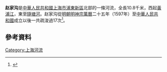 '''赵家沟'''是[[中華人民共和國|中華人民共和國]][[上海市|上海市]][[浦東新區|浦東新區]]北部的一條河流，全長10.8千米，西起[[黃浦江|黃浦江]]，東至[[隨塘河|隨塘河]]。赵家沟從[[明朝|明朝]][[明神宗|明神宗]][[萬曆|萬曆]]二十五年（1597年）至[[中華人民共和國|中華人民共和國]]成立以後一共疏浚過17次<ref>{{cite book |author1=中国河湖大典 长江卷 |publisher=中国水利水电出版社 |page=950|title=赵家沟}}</ref>。

== 參考資料 ==
{{Reflist|2}}
{{上海市主要水系}}
[[Category:上海河流|Category:上海河流]]
{{geo-stub}}